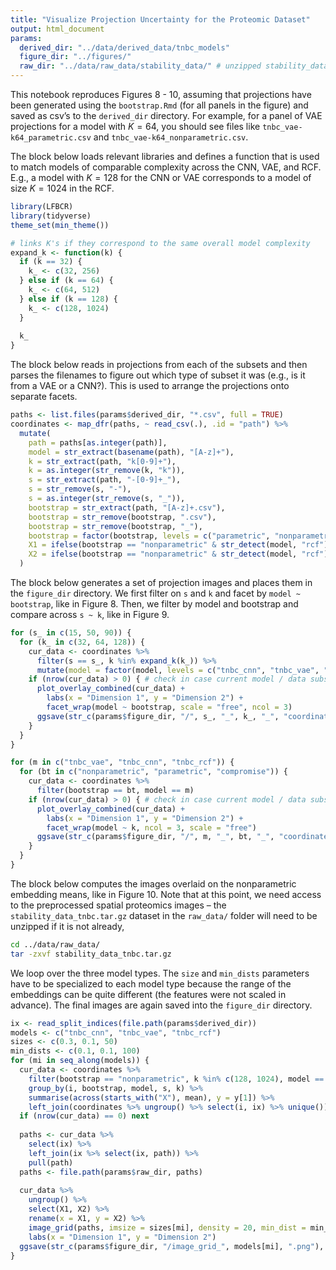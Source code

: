 ```yaml
---
title: "Visualize Projection Uncertainty for the Proteomic Dataset"
output: html_document
params:
  derived_dir: "../data/derived_data/tnbc_models"
  figure_dir: "../figures/"
  raw_dir: "../data/raw_data/stability_data/" # unzipped stability_data_tnbc.tar.gz
---
```


This notebook reproduces Figures 8 - 10, assuming that projections have been
generated using the `bootstrap.Rmd` (for all panels in the figure) and saved as
csv's to the `derived_dir` directory. For example, for a panel of VAE
projections for a model with $K = 64$, you should see files like
`tnbc_vae-k64_parametric.csv` and `tnbc_vae-k64_nonparametric.csv`.

The block below loads relevant libraries and defines a function that is used to
match models of comparable complexity across the CNN, VAE, and RCF. E.g., a
model with $K = 128$ for the CNN or VAE corresponds to a model of size $K =
1024$ in the RCF.

```r
library(LFBCR)
library(tidyverse)
theme_set(min_theme())

# links K's if they correspond to the same overall model complexity
expand_k <- function(k) {
  if (k == 32) {
    k_ <- c(32, 256)
  } else if (k == 64) {
    k_ <- c(64, 512)
  } else if (k == 128) {
    k_ <- c(128, 1024)
  }
  
  k_
}
```

The block below reads in projections from each of the subsets and then parses
the filenames to figure out which type of subset it was (e.g., is it from a VAE
or a CNN?). This is used to arrange the projections onto separate facets.

```r
paths <- list.files(params$derived_dir, "*.csv", full = TRUE)
coordinates <- map_dfr(paths, ~ read_csv(.), .id = "path") %>%
  mutate(
    path = paths[as.integer(path)],
    model = str_extract(basename(path), "[A-z]+"),
    k = str_extract(path, "k[0-9]+"),
    k = as.integer(str_remove(k, "k")),
    s = str_extract(path, "-[0-9]+_"),
    s = str_remove(s, "-"),
    s = as.integer(str_remove(s, "_")),
    bootstrap = str_extract(path, "[A-z]+.csv"),
    bootstrap = str_remove(bootstrap, ".csv"),
    bootstrap = str_remove(bootstrap, "_"),
    bootstrap = factor(bootstrap, levels = c("parametric", "nonparametric", "compromise")),
    X1 = ifelse(bootstrap == "nonparametric" & str_detect(model, "rcf"), X1 + runif(n(), -0.01, 0.01), X1),
    X2 = ifelse(bootstrap == "nonparametric" & str_detect(model, "rcf"), X2 + runif(n(), -0.01, 0.01), X2),
  )
```

The block below generates a set of projection images and places them in the
`figure_dir` directory. We first filter on `s` and `k` and facet by `model ~
bootstrap`, like in Figure 8. Then, we filter by model and bootstrap and compare
across `s ~ k`, like in Figure 9.

```r
for (s_ in c(15, 50, 90)) {
  for (k_ in c(32, 64, 128)) {
    cur_data <- coordinates %>%
      filter(s == s_, k %in% expand_k(k_)) %>%
      mutate(model = factor(model, levels = c("tnbc_cnn", "tnbc_vae", "tnbc_rcf")))
    if (nrow(cur_data) > 0) { # check in case current model / data subset is not yet run
      plot_overlay_combined(cur_data) +
        labs(x = "Dimension 1", y = "Dimension 2") +
        facet_wrap(model ~ bootstrap, scale = "free", ncol = 3)
      ggsave(str_c(params$figure_dir, "/", s_, "_", k_, "_", "coordinates.png"), dpi = 600, height = 6, width = 4)
    }
  }
}

for (m in c("tnbc_vae", "tnbc_cnn", "tnbc_rcf")) {
  for (bt in c("nonparametric", "parametric", "compromise")) {
    cur_data <- coordinates %>%
      filter(bootstrap == bt, model == m)
    if (nrow(cur_data) > 0) { # check in case current model / data subset is not yet run
      plot_overlay_combined(cur_data) +
        labs(x = "Dimension 1", y = "Dimension 2") +
        facet_wrap(model ~ k, ncol = 3, scale = "free")
      ggsave(str_c(params$figure_dir, "/", m, "_", bt, "_", "coordinates.png"), dpi = 600, height = 6, width = 4)
    }
  }
}
```

The block below computes the images overlaid on the nonparametric embedding
means, like in Figure 10. Note that at this point, we need access to the
preprocessed spatial proteomics images -- the `stability_data_tnbc.tar.gz`
dataset in the `raw_data/` folder will need to be unzipped if it is not already,

```sh
cd ../data/raw_data/
tar -zxvf stability_data_tnbc.tar.gz
```


We loop over the three model types. The `size` and
`min_dists` parameters have to be specialized to each model type because the
range of the embeddings can be quite different (the features were not scaled in
advance). The final images are again saved into the `figure_dir` directory.

```r
ix <- read_split_indices(file.path(params$derived_dir))
models <- c("tnbc_cnn", "tnbc_vae", "tnbc_rcf")
sizes <- c(0.3, 0.1, 50)
min_dists <- c(0.1, 0.1, 100)
for (mi in seq_along(models)) {
  cur_data <- coordinates %>%
    filter(bootstrap == "nonparametric", k %in% c(128, 1024), model == models[mi]) %>%
    group_by(i, bootstrap, model, s, k) %>%
    summarise(across(starts_with("X"), mean), y = y[1]) %>%
    left_join(coordinates %>% ungroup() %>% select(i, ix) %>% unique())
  if (nrow(cur_data) == 0) next
  
  paths <- cur_data %>%
    select(ix) %>%
    left_join(ix %>% select(ix, path)) %>%
    pull(path)
  paths <- file.path(params$raw_dir, paths)
  
  cur_data %>%
    ungroup() %>%
    select(X1, X2) %>%
    rename(x = X1, y = X2) %>%
    image_grid(paths, imsize = sizes[mi], density = 20, min_dist = min_dists[mi]) +
    labs(x = "Dimension 1", y = "Dimension 2")
  ggsave(str_c(params$figure_dir, "/image_grid_", models[mi], ".png"), dpi = 150, width = 12, height = 9)
}
```

